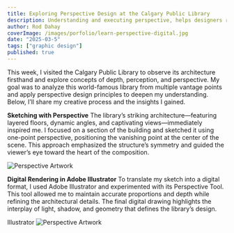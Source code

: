 ```yaml
---
title: Exploring Perspective Design at the Calgary Public Library
description: Understanding and executing perspective, helps designers refine their craft and make them better artists and designers. 
author: Rod Dahay
coverImage: /images/porfolio/learn-perspective-digital.jpg
date: "2025-03-5"
tags: ["graphic design"]
published: true
---
```


This week, I visited the Calgary Public Library to observe its architecture firsthand and explore concepts of depth, perception, and perspective. My goal was to analyze this world-famous library from multiple vantage points and apply perspective design principles to deepen my understanding. Below, I’ll share my creative process and the insights I gained.


**Sketching with Perspective**
The library’s striking architecture—featuring layered floors, dynamic angles, and captivating views—immediately inspired me. I focused on a section of the building and sketched it using one-point perspective, positioning the vanishing point at the center of the scene. This approach emphasized the structure’s symmetry and guided the viewer’s eye toward the heart of the composition.

![Perspective Artwork](/images/porfolio/learn-perspective-sketch.jpg)


**Digital Rendering in Adobe Illustrator**
To translate my sketch into a digital format, I used Adobe Illustrator and experimented with its Perspective Tool. This tool allowed me to maintain accurate proportions and depth while refining the architectural details. The final digital drawing highlights the interplay of light, shadow, and geometry that defines the library’s design.

Illustrator
![Perspective Artwork](/images/porfolio/learn-perspective-digital.jpg)




